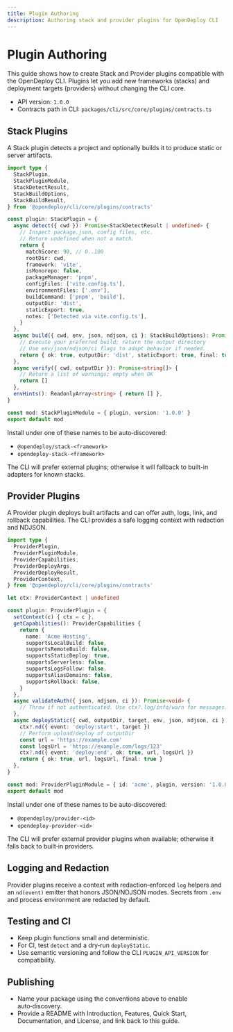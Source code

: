 ```yaml
---
title: Plugin Authoring
description: Authoring stack and provider plugins for OpenDeploy CLI
---
```


# Plugin Authoring

This guide shows how to create Stack and Provider plugins compatible with the OpenDeploy CLI. Plugins let you add new frameworks (stacks) and deployment targets (providers) without changing the CLI core.

- API version: `1.0.0`
- Contracts path in CLI: `packages/cli/src/core/plugins/contracts.ts`

## Stack Plugins

A Stack plugin detects a project and optionally builds it to produce static or server artifacts.

```ts
import type {
  StackPlugin,
  StackPluginModule,
  StackDetectResult,
  StackBuildOptions,
  StackBuildResult,
} from '@opendeploy/cli/core/plugins/contracts'

const plugin: StackPlugin = {
  async detect({ cwd }): Promise<StackDetectResult | undefined> {
    // Inspect package.json, config files, etc.
    // Return undefined when not a match.
    return {
      matchScore: 90, // 0..100
      rootDir: cwd,
      framework: 'vite',
      isMonorepo: false,
      packageManager: 'pnpm',
      configFiles: ['vite.config.ts'],
      environmentFiles: ['.env'],
      buildCommand: ['pnpm', 'build'],
      outputDir: 'dist',
      staticExport: true,
      notes: ['Detected via vite.config.ts'],
    }
  },
  async build({ cwd, env, json, ndjson, ci }: StackBuildOptions): Promise<StackBuildResult> {
    // Execute your preferred build; return the output directory
    // Use env/json/ndjson/ci flags to adapt behavior if needed.
    return { ok: true, outputDir: 'dist', staticExport: true, final: true }
  },
  async verify({ cwd, outputDir }): Promise<string[]> {
    // Return a list of warnings; empty when OK
    return []
  },
  envHints(): ReadonlyArray<string> { return [] },
}

const mod: StackPluginModule = { plugin, version: '1.0.0' }
export default mod
```

Install under one of these names to be auto‑discovered:

- `@opendeploy/stack-<framework>`
- `opendeploy-stack-<framework>`

The CLI will prefer external plugins; otherwise it will fallback to built-in adapters for known stacks.

## Provider Plugins

A Provider plugin deploys built artifacts and can offer auth, logs, link, and rollback capabilities. The CLI provides a safe logging context with redaction and NDJSON.

```ts
import type {
  ProviderPlugin,
  ProviderPluginModule,
  ProviderCapabilities,
  ProviderDeployArgs,
  ProviderDeployResult,
  ProviderContext,
} from '@opendeploy/cli/core/plugins/contracts'

let ctx: ProviderContext | undefined

const plugin: ProviderPlugin = {
  setContext(c) { ctx = c },
  getCapabilities(): ProviderCapabilities {
    return {
      name: 'Acme Hosting',
      supportsLocalBuild: false,
      supportsRemoteBuild: false,
      supportsStaticDeploy: true,
      supportsServerless: false,
      supportsLogsFollow: false,
      supportsAliasDomains: false,
      supportsRollback: false,
    }
  },
  async validateAuth({ json, ndjson, ci }): Promise<void> {
    // Throw if not authenticated. Use ctx?.log/info/warn for messages.
  },
  async deployStatic({ cwd, outputDir, target, env, json, ndjson, ci }: ProviderDeployArgs): Promise<ProviderDeployResult> {
    ctx?.nd({ event: 'deploy:start', target })
    // Perform upload/deploy of outputDir
    const url = 'https://example.com'
    const logsUrl = 'https://example.com/logs/123'
    ctx?.nd({ event: 'deploy:end', ok: true, url, logsUrl })
    return { ok: true, url, logsUrl, final: true }
  },
}

const mod: ProviderPluginModule = { id: 'acme', plugin, version: '1.0.0' }
export default mod
```

Install under one of these names to be auto‑discovered:

- `@opendeploy/provider-<id>`
- `opendeploy-provider-<id>`

The CLI will prefer external provider plugins when available; otherwise it falls back to built‑in providers.

## Logging and Redaction

Provider plugins receive a context with redaction‑enforced `log` helpers and an `nd(event)` emitter that honors JSON/NDJSON modes. Secrets from `.env` and process environment are redacted by default.

## Testing and CI

- Keep plugin functions small and deterministic.
- For CI, test `detect` and a dry‑run `deployStatic`.
- Use semantic versioning and follow the CLI `PLUGIN_API_VERSION` for compatibility.

## Publishing

- Name your package using the conventions above to enable auto‑discovery.
- Provide a README with Introduction, Features, Quick Start, Documentation, and License, and link back to this guide.

